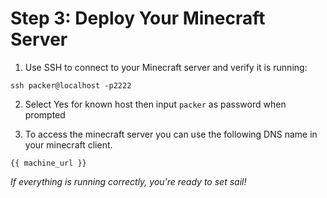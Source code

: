 # Step 3: Deploy Your Minecraft Server
1. Use SSH to connect to your Minecraft server and verify it is running:

```
ssh packer@localhost -p2222 
``` 
2. Select Yes for known host then input `packer` as password when prompted

3. To access the minecraft server you can use the following DNS name in your minecraft client.

```
{{ machine_url }}
```
*_If everything is running correctly, you’re ready to set sail_!*